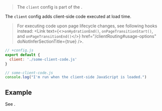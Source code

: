 
> The `client` config is part of the <Link text="V1 design" href="/migration/v1-design" />.

The `client` config adds client-side code executed at load time.

> For executing code upon page lifecycle changes, see following hooks instead: <Link text={<><code>onHydrationEnd()</code>, <code>onPageTransitionStart()</code>, and <code>onPageTransitionEnd()</code></>} href="/clientRouting#usage-options" doNotInferSectionTitle={true} />.

```js
// +config.js
export default {
  client: './some-client-code.js'
}
```

```js
// some-client-code.js
console.log("I'm run when the client-side JavaScript is loaded.")
```

## Example

See <RepoLink path="/examples/render-modes-v1/pages/html-js/+client.js" />.
